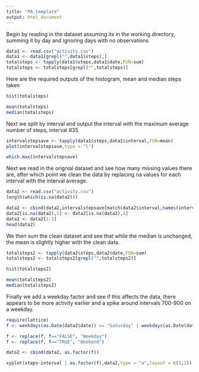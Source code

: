 ```yaml
---
title: "PA_template"
output: html_document
---
```


Begin by reading in the dataset assuming its in the working directory, summing it by day and ignoring days with no observations

```r
data1 <- read.csv("activity.csv")
data1 <- data1[grepl("",data1$steps),]
totalsteps <- tapply(data1$steps,data1$date,FUN=sum)
totalsteps <- totalsteps[grepl("",totalsteps)]
```

Here are the required outputs of the histogram, mean and median steps taken

```r
hist(totalsteps)

mean(totalsteps)
median(totalsteps)
```

Next we split by interval and output the interval with the maximum average number of steps, interval 835

```r
intervalstepsave <- tapply(data1$steps,data1$interval,FUN=mean)
plot(intervalstepsave,type = "l")

which.max(intervalstepsave)
```

Next we read in the orignial dataset and see how many missing values there are, after which point we clean the data by replacing na values for each interval with the interval average.

```r
data2 <- read.csv("activity.csv")
length(which(is.na(data2)))

data2 <- cbind(data2,intervalstepsave[match(data2$interval,names(intervalstepsave))])
data2[is.na(data2),1] <- data2[is.na(data2),4]
data2 <- data2[1:3]
head(data2)
```

We then sum the clean dataset and see that while the median is unchanged, the mean is slightly higher with the clean data. 

```r
totalsteps2 <- tapply(data2$steps,data2$date,FUN=sum)
totalsteps2 <- totalsteps2[grepl("",totalsteps2)]

hist(totalsteps2)

mean(totalsteps2)
median(totalsteps2)
```

Finally we add a weekday factor and see if this affects the data, there appears to be more activity earlier and a spike around intervals 700-900 on a weekday.

```r
require(lattice)
f <- weekdays(as.Date(data2$date)) == "Saturday" | weekdays(as.Date(data2$date)) == "Sunday"

f <- replace(f, f=="FALSE", "Weekday")
f <- replace(f, f=="TRUE", "Weekend")

data2 <- cbind(data2, as.factor(f))

xyplot(steps~interval | as.factor(f),data2,type = "a",layout = c(1,2))
```